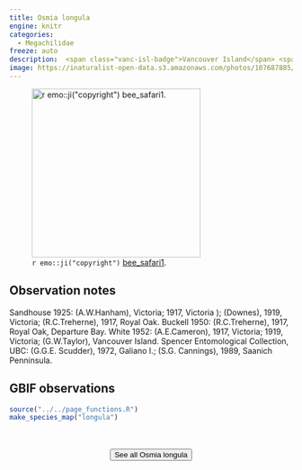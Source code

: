 ```yaml
---
title: Osmia longula
engine: knitr
categories:
  - Megachilidae
freeze: auto
description:  <span class="vanc-isl-badge">Vancouver Island</span> <span class="gali-badge">Galiano</span>
image: https://inaturalist-open-data.s3.amazonaws.com/photos/107687885/medium.jpeg
---
```

![`r emo::ji("copyright")` [bee_safari1 ](https://www.inaturalist.org/photos/107687885).](https://inaturalist-open-data.s3.amazonaws.com/photos/107687885/medium.jpeg){height=300}

## Observation notes  
Sandhouse 1925: (A.W.Hanham), <span class="hl-place-name">Victoria</span>; 1917, <span class="hl-place-name">Victoria</span> ); (Downes), 1919, <span class="hl-place-name">Victoria</span>; (R.C.Treherne), 1917, <span class="hl-place-name">Royal Oak</span>. Buckell 1950: (R.C.Treherne), 1917, <span class="hl-place-name">Royal Oak</span>, <span class="hl-place-name">Departure Bay</span>. White 1952: (A.E.Cameron), 1917, <span class="hl-place-name">Victoria</span>; 1919, <span class="hl-place-name">Victoria</span>; (G.W.Taylor), <span class="hl-place-name"><span class="hl-place-name"><span class="hl-place-name">Vancouver</span> Is</span>land</span>. Spencer Entomological Collection, UBC: (G.G.E. Scudder), 1972, Galiano I.; (S.G. Cannings), 1989, <span class="hl-place-name">Saanich</span> Penninsula.

## GBIF observations  


```r
source("../../page_functions.R")
make_species_map("longula")
```
<br><br>
<center>


<a href="https://www.zoology.ubc.ca/entomology/main/Hymenoptera/Megachilidae/Osmia%20longula.php"><button type="button" class="btn btn-secondary">See all Osmia longula <i class="fa-solid fa-arrow-up-right-from-square"></i> </button></a>
</center>
